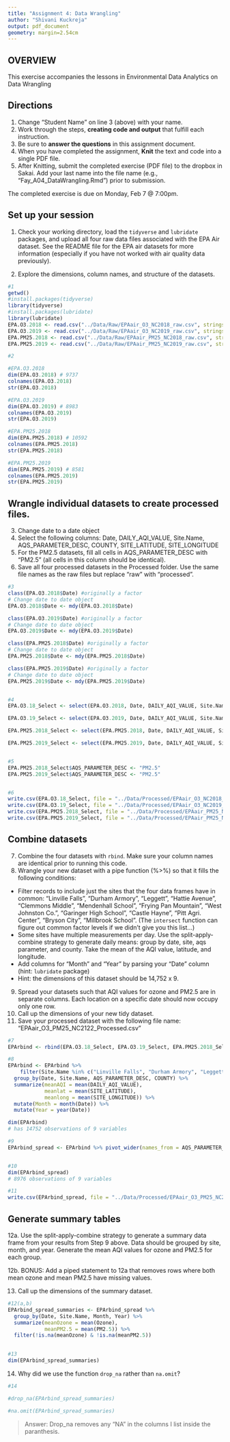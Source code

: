 ```yaml
---
title: "Assignment 4: Data Wrangling"
author: "Shivani Kuckreja"
output: pdf_document
geometry: margin=2.54cm
---
```


## OVERVIEW

This exercise accompanies the lessons in Environmental Data Analytics on Data Wrangling 

## Directions
1. Change "Student Name" on line 3 (above) with your name.
2. Work through the steps, **creating code and output** that fulfill each instruction.
3. Be sure to **answer the questions** in this assignment document.
4. When you have completed the assignment, **Knit** the text and code into a single PDF file.
5. After Knitting, submit the completed exercise (PDF file) to the dropbox in Sakai. Add your last name into the file name (e.g., "Fay_A04_DataWrangling.Rmd") prior to submission.

The completed exercise is due on Monday, Feb 7 @ 7:00pm.

## Set up your session 
1. Check your working directory, load the `tidyverse` and `lubridate` packages, and upload all four raw data files associated with the EPA Air dataset. See the README file for the EPA air datasets for more information (especially if you have not worked with air quality data previously). 

2. Explore the dimensions, column names, and structure of the datasets. 

```r

#1
getwd()
#install.packages(tidyverse)
library(tidyverse)
#install.packages(lubridate)
library(lubridate)
EPA.O3.2018 <- read.csv("../Data/Raw/EPAair_O3_NC2018_raw.csv", stringsAsFactors = TRUE)
EPA.O3.2019 <- read.csv("../Data/Raw/EPAair_O3_NC2019_raw.csv", stringsAsFactors = TRUE)
EPA.PM25.2018 <- read.csv("../Data/Raw/EPAair_PM25_NC2018_raw.csv", stringsAsFactors = TRUE)
EPA.PM25.2019 <- read.csv("../Data/Raw/EPAair_PM25_NC2019_raw.csv", stringsAsFactors = TRUE)

#2

#EPA.O3.2018
dim(EPA.O3.2018) # 9737
colnames(EPA.O3.2018)
str(EPA.O3.2018)

#EPA.O3.2019
dim(EPA.O3.2019) # 8983
colnames(EPA.O3.2019)
str(EPA.O3.2019)

#EPA.PM25.2018
dim(EPA.PM25.2018) # 10592
colnames(EPA.PM25.2018)
str(EPA.PM25.2018)

#EPA.PM25.2019
dim(EPA.PM25.2019) # 8581
colnames(EPA.PM25.2019)
str(EPA.PM25.2019)

```

## Wrangle individual datasets to create processed files.
3. Change date to a date object
4. Select the following columns: Date, DAILY_AQI_VALUE, Site.Name, AQS_PARAMETER_DESC, COUNTY, SITE_LATITUDE, SITE_LONGITUDE
5. For the PM2.5 datasets, fill all cells in AQS_PARAMETER_DESC with "PM2.5" (all cells in this column should be identical).
6. Save all four processed datasets in the Processed folder. Use the same file names as the raw files but replace "raw" with "processed".

```r
#3
class(EPA.O3.2018$Date) #originally a factor
# Change date to date object
EPA.O3.2018$Date <- mdy(EPA.O3.2018$Date)

class(EPA.O3.2019$Date) #originally a factor
# Change date to date object
EPA.O3.2019$Date <- mdy(EPA.O3.2019$Date)

class(EPA.PM25.2018$Date) #originally a factor
# Change date to date object
EPA.PM25.2018$Date <- mdy(EPA.PM25.2018$Date)

class(EPA.PM25.2019$Date) #originally a factor
# Change date to date object
EPA.PM25.2019$Date <- mdy(EPA.PM25.2019$Date)


#4
EPA.O3.18_Select <- select(EPA.O3.2018, Date, DAILY_AQI_VALUE, Site.Name, AQS_PARAMETER_DESC, COUNTY, SITE_LATITUDE, SITE_LONGITUDE)

EPA.O3.19_Select <- select(EPA.O3.2019, Date, DAILY_AQI_VALUE, Site.Name, AQS_PARAMETER_DESC, COUNTY, SITE_LATITUDE, SITE_LONGITUDE)

EPA.PM25.2018_Select <- select(EPA.PM25.2018, Date, DAILY_AQI_VALUE, Site.Name, AQS_PARAMETER_DESC, COUNTY, SITE_LATITUDE, SITE_LONGITUDE)

EPA.PM25.2019_Select <- select(EPA.PM25.2019, Date, DAILY_AQI_VALUE, Site.Name, AQS_PARAMETER_DESC, COUNTY, SITE_LATITUDE, SITE_LONGITUDE)


#5
EPA.PM25.2018_Select$AQS_PARAMETER_DESC <- "PM2.5"
EPA.PM25.2019_Select$AQS_PARAMETER_DESC <- "PM2.5"


#6
write.csv(EPA.O3.18_Select, file = "../Data/Processed/EPAair_O3_NC2018_Processed.csv")
write.csv(EPA.O3.19_Select, file = "../Data/Processed/EPAair_O3_NC2019_Processed.csv")
write.csv(EPA.PM25.2018_Select, file = "../Data/Processed/EPAair_PM25_NC2018_Processed.csv")
write.csv(EPA.PM25.2019_Select, file = "../Data/Processed/EPAair_PM25_NC2019_Processed.csv")

```


## Combine datasets
7. Combine the four datasets with `rbind`. Make sure your column names are identical prior to running this code. 
8. Wrangle your new dataset with a pipe function (%>%) so that it fills the following conditions: 

* Filter records to include just the sites that the four data frames have in common: "Linville Falls", "Durham Armory", "Leggett", "Hattie Avenue", "Clemmons Middle", "Mendenhall School", "Frying Pan Mountain", "West Johnston Co.", "Garinger High School", "Castle Hayne", "Pitt Agri. Center", "Bryson City", "Millbrook School". (The `intersect` function can figure out common factor levels if we didn't give you this list...)
* Some sites have multiple measurements per day. Use the split-apply-combine strategy to generate daily means: group by date, site, aqs parameter, and county. Take the mean of the AQI value, latitude, and longitude.
* Add columns for "Month" and "Year" by parsing your "Date" column (hint: `lubridate` package)
* Hint: the dimensions of this dataset should be 14,752 x 9.

9. Spread your datasets such that AQI values for ozone and PM2.5 are in separate columns. Each location on a specific date should now occupy only one row.
10. Call up the dimensions of your new tidy dataset.
11. Save your processed dataset with the following file name: "EPAair_O3_PM25_NC2122_Processed.csv"

```r
#7
EPArbind <- rbind(EPA.O3.18_Select, EPA.O3.19_Select, EPA.PM25.2018_Select, EPA.PM25.2019_Select)

#8
EPArbind <- EPArbind %>% 
    filter(Site.Name %in% c("Linville Falls", "Durham Armory", "Leggett", "Hattie Avenue", "Clemmons Middle", "Mendenhall School", "Frying Pan Mountain", "West Johnston Co.", "Garinger High School", "Castle Hayne", "Pitt Agri. Center", "Bryson City", "Millbrook School")) %>%
  group_by(Date, Site.Name, AQS_PARAMETER_DESC, COUNTY) %>%
  summarize(meanAQI = mean(DAILY_AQI_VALUE), 
            meanlat = mean(SITE_LATITUDE), 
            meanlong = mean(SITE_LONGITUDE)) %>%
  mutate(Month = month(Date)) %>%
  mutate(Year = year(Date))

dim(EPArbind)
# has 14752 observations of 9 variables 

#9
EPArbind_spread <- EPArbind %>% pivot_wider(names_from = AQS_PARAMETER_DESC, values_from = meanAQI)


#10
dim(EPArbind_spread) 
# 8976 observations of 9 variables

#11
write.csv(EPArbind_spread, file = "../Data/Processed/EPAair_O3_PM25_NC2122_Processed.csv")
```


## Generate summary tables
12a. Use the split-apply-combine strategy to generate a summary data frame from your results from Step 9 above. Data should be grouped by site, month, and year. Generate the mean AQI values for ozone and PM2.5 for each group. 


12b. BONUS: Add a piped statement to 12a that removes rows where both mean ozone and mean PM2.5 have missing values. 

13. Call up the dimensions of the summary dataset.


```r
#12(a,b)
EPArbind_spread_summaries <- EPArbind_spread %>%
  group_by(Date, Site.Name, Month, Year) %>%
  summarize(meanOzone = mean(Ozone), 
            meanPM2.5 = mean(PM2.5)) %>% 
  filter(!is.na(meanOzone) & !is.na(meanPM2.5))
           

#13
dim(EPArbind_spread_summaries) 
```

14. Why did we use the function `drop_na` rather than `na.omit`?


```r
#14

#drop_na(EPArbind_spread_summaries)

#na.omit(EPArbind_spread_summaries)
```

> Answer: Drop_na removes any "NA" in the columns I list inside the paranthesis. 
